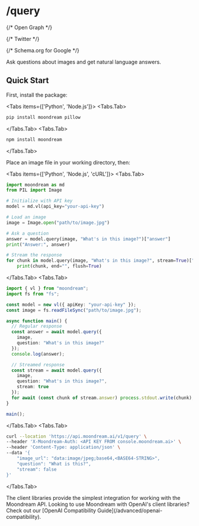 
# /query

<Head>
  <title>/query - Moondream Documentation</title>
  <meta name="description" content="Learn how to use Moondream's visual question answering capabilities to ask questions about images and get natural language answers. Complete guide with Python and Node.js examples." />
  <meta name="viewport" content="width=device-width, initial-scale=1" />
  <meta name="color-scheme" content="light" />
  
  {/* Open Graph */}
  <meta property="og:title" content="/query - Moondream Documentation" />
  <meta property="og:description" content="Learn how to use Moondream's visual question answering capabilities to ask questions about images and get natural language answers. Complete guide with Python and Node.js examples." />
  <meta property="og:type" content="website" />
  <meta property="og:url" content="https://docs.moondream.ai/cloud/query" />
  
  
  {/* Twitter */}
  <meta name="twitter:card" content="summary_large_image" />
  <meta name="twitter:title" content="/query - Moondream Documentation" />
  <meta name="twitter:description" content="Learn how to use Moondream's visual question answering capabilities to ask questions about images and get natural language answers. Complete guide with Python and Node.js examples." />
  
  
  {/* Schema.org for Google */}
  <script type="application/ld+json">
    {JSON.stringify({
      "@context": "https://schema.org",
      "@type": "TechArticle",
      "headline": "Moondream Visual Question Answering Documentation",
      "description": "Technical guide for using Moondream's visual question answering capabilities",
      "articleSection": "Documentation",
      "keywords": "visual question answering, VQA, computer vision, image analysis, moondream"
    })}
  </script>
</Head>

Ask questions about images and get natural language answers.

## Quick Start

First, install the package:

<Tabs items={['Python', 'Node.js']}>
  <Tabs.Tab>
~~~bash
pip install moondream pillow
~~~
  </Tabs.Tab>
  <Tabs.Tab>
~~~bash
npm install moondream
~~~
  </Tabs.Tab>
</Tabs>

Place an image file in your working directory, then:

<Tabs items={['Python', 'Node.js', 'cURL']}>
  <Tabs.Tab>
~~~python
import moondream as md
from PIL import Image

# Initialize with API key
model = md.vl(api_key="your-api-key")

# Load an image
image = Image.open("path/to/image.jpg")

# Ask a question
answer = model.query(image, "What's in this image?")["answer"]
print("Answer:", answer)

# Stream the response
for chunk in model.query(image, "What's in this image?", stream=True)["answer"]:
    print(chunk, end="", flush=True)
~~~
  </Tabs.Tab>
  <Tabs.Tab>
~~~typescript
import { vl } from "moondream";
import fs from "fs";

const model = new vl({ apiKey: "your-api-key" });
const image = fs.readFileSync("path/to/image.jpg");

async function main() {
  // Regular response
  const answer = await model.query({
    image,
    question: "What's in this image?"
  });
  console.log(answer);

  // Streamed response
  const stream = await model.query({
    image,
    question: "What's in this image?",
    stream: true
  });
  for await (const chunk of stream.answer) process.stdout.write(chunk);
}

main();
~~~
  </Tabs.Tab>
  <Tabs.Tab>
~~~bash
curl --location 'https://api.moondream.ai/v1/query' \
--header 'X-Moondream-Auth: <API KEY FROM console.moondream.ai>' \
--header 'Content-Type: application/json' \
--data '{
    "image_url": "data:image/jpeg;base64,<BASE64-STRING>",
    "question": "What is this?",
    "stream": false
}'
~~~
  </Tabs.Tab>
</Tabs>

<Callout type="info">
  The client libraries provide the simplest integration for working with the Moondream API.
</Callout>

<Callout>
  Looking to use Moondream with OpenAI's client libraries? Check out our [OpenAI Compatibility Guide](/advanced/openai-compatibility).
</Callout>
